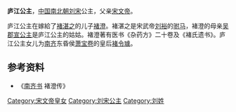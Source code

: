 {{東亞女性歷史人物
| 名稱=庐江公主
| 身份=[[刘宋|刘宋]]公主
| 畫像=
| 說明=
| 姓=刘
| 名=
| 封爵=[[公主|公主]]
| 位號=
| 封號=庐江公主
| 出生年=
| 逝世年=
| 諡號=
| 墳墓=
| 父親=[[宋文帝|宋文帝]]
| 夫=[[褚澄|褚澄]]
| 夫之母=[[吴郡宣公主|吴郡宣公主]]
| 夫之父=[[褚湛之|褚湛之]]
|}}
'''庐江公主'''，[[中国|中国]][[南北朝|南北朝]][[刘宋|刘宋]]公主，父亲[[宋文帝|宋文帝]]。

庐江公主在嫁給了[[褚湛之|褚湛之]]的儿子[[褚澄|褚澄]]。褚湛之是宋武帝[[刘裕|刘裕]]的[[驸马|驸马]]，褚澄的母亲[[吴郡宣公主|吴郡宣公主]]是庐江公主的姑姑。褚澄著有医书《杂药方》二十卷及《褚氏遗书》。庐江公主女儿为[[南齐|南齐]]东昏侯[[萧宝卷|萧宝卷]]的皇后[[褚令璩|褚令璩]]。
== 参考资料 ==
*《[[南齐书|南齐书]] 褚澄传》
[[Category:宋文帝皇女|Category:宋文帝皇女]]
[[Category:刘宋公主|Category:刘宋公主]]
[[Category:刘姓|Category:刘姓]]